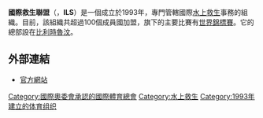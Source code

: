 {{Infobox Organization
|name = 國際救生聯盟<br>International Life Saving Federation
|image_border =
|size =
|caption = 
|motto =
|type = 體育組織
|formation = 1993年
|headquarters = {{BEL}}[[魯汶|魯汶]]
|membership = 
|leader_title = 主席
|leader_name =Graham Ford
|website = [http://www.ilsf.org/ ILS]
}}

'''國際救生聯盟'''（{{lang|en|International Life Saving Federation}}，'''ILS'''）是一個成立於1993年，專門管轄國際[[水上救生|水上救生]]事務的組織。目前，該組織共超過100個成員國加盟，旗下的主要比賽有[[世界救生錦標賽|世界錦標賽]]。它的總部設在[[比利時|比利時]][[魯汶|魯汶]]。

==外部連結==
*[http://www.ilsf.org/ 官方網站]{{Wayback|url=http://www.ilsf.org/ |date=20080915100615 }}

{{國際運動總會}}

[[Category:國際奧委會承認的國際體育總會|Category:國際奧委會承認的國際體育總會]]
[[Category:水上救生|Category:水上救生]]
[[Category:1993年建立的体育组织|Category:1993年建立的体育组织]]